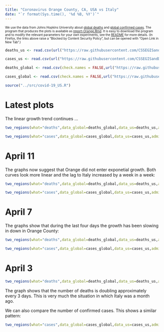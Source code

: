 ```yaml
---
title: "Coronavirus Orange County, CA, USA vs Italy"
date: "`r format(Sys.time(), '%d %B, %Y')`"
---
```


<font size=1>
We use the data from Johns Hopkins University about [global deaths](https://github.com/CSSEGISandData/COVID-19/blob/master/csse_covid_19_data/csse_covid_19_time_series/time_series_covid19_deaths_global.csv)  and [global confirmed cases](https://github.com/CSSEGISandData/COVID-19/blob/master/csse_covid_19_data/csse_covid_19_time_series/time_series_covid19_confirmed_global.csv). The program that produces the plots is available as [report-Orange.Rmd](https://github.com/alexhkurz/coronavirus-in-R/blob/master/reports/report-Orange.Rmd). It is easy to download the program and to modify the relevant parameters for your own experiments, see the [README](https://github.com/alexhkurz/coronavirus-in-R/) for more details. (In Firefox, the links above raise a "Blocked by Content Security Policy", but can be opened with "Open Link in New Tab".)
</font>

```r
deaths_us <- read.csv(url("https://raw.githubusercontent.com/CSSEGISandData/COVID-19/master/csse_covid_19_data/csse_covid_19_time_series/time_series_covid19_deaths_US.csv"),check.names = FALSE)

cases_us <- read.csv(url("https://raw.githubusercontent.com/CSSEGISandData/COVID-19/master/csse_covid_19_data/csse_covid_19_time_series/time_series_covid19_confirmed_US.csv"),check.names = FALSE)

deaths_global <- read.csv(check.names = FALSE,url("https://raw.githubusercontent.com/CSSEGISandData/COVID-19/master/csse_covid_19_data/csse_covid_19_time_series/time_series_covid19_deaths_global.csv"))

cases_global <- read.csv(check.names = FALSE,url("https://raw.githubusercontent.com/CSSEGISandData/COVID-19/master/csse_covid_19_data/csse_covid_19_time_series/time_series_covid19_confirmed_global.csv"))

source("../src/covid-19_US.R")
```

# Latest plots

The linear growth trend continues ...

```r
two_regions(what="deaths",data_global=deaths_global,data_us=deaths_us,admin2="Orange",province_state="California",region2="Italy",lag=48,range=40)
```

```r
two_regions(what="cases",data_global=cases_global,data_us=cases_us,admin2="Orange",province_state="California",region2="Italy",lag=41,range=40)
```

# April 11

The graphs now suggest that Orange did not enter exponetial growth. Both curves look more linear and the lag to Italy increased by a week in a week:

```r
two_regions(what="deaths",data_global=deaths_global,data_us=deaths_us,admin2="Orange",province_state="California",region2="Italy",lag=34,last_day="4/11/20")
```

```r
two_regions(what="cases",data_global=cases_global,data_us=cases_us,admin2="Orange",province_state="California",region2="Italy",lag=27,last_day="4/11/20")
```

# April 7

The graphs show that during the last four days the growth has been slowing in down in Orange County:

```r
two_regions(what="deaths",data_global=deaths_global,data_us=deaths_us,admin2="Orange",province_state="California",region2="Italy",lag=30,last_day="4/7/20")
```

```r
two_regions(what="cases",data_global=cases_global,data_us=cases_us,admin2="Orange",province_state="California",region2="Italy",lag=25,last_day="4/7/20")
```

# April 3

```r
two_regions(what="deaths",data_global=deaths_global,data_us=deaths_us,admin2="Orange",province_state="California",region2="Italy",lag=27,last_day="4/3/20")
```

The graph shows that the number of deaths is doubling approximately every 3 days. This is very much the situation in which Italy was a month ago.

We can also compare the number of confirmed cases. This shows a similar pattern:

```r
two_regions(what="cases",data_global=cases_global,data_us=cases_us,admin2="Orange",province_state="California",region2="Italy",lag=22,last_day="4/3/20")
```

